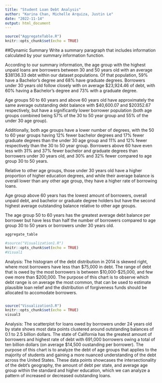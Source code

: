 ```yaml
---
title: "Student Loan Debt Analysis"
author: "Karina Chan, Michelle Arquiza, Justin Le"
date: "2022-11-14"
output: html_document
---
```


```r
source("AggregateTable.R")
knitr::opts_chunk$set(echo = TRUE)
```
<!--Dynamic Summary-->
##Dynamic Summary 
Write a summary paragraph that includes information calculated by your summary information function. 

According to our summary information, the age group with the highest unpaid loans are borrowers between 30 and 50 years old with an average $38136.33 debt within our dataset populations. Of that population, 59% have a Bachelor's degree and 68% have graduate degrees. Borrowers under 30 years old follow closely with on average $23,924.46 of debt, with 60% having a Bachelor's degree and 73% with a graduate degree. 

Age groups 50 to 60 years and above 60 years old have approximately the same average outstanding debt balance with $40,600.07 and $20352.67 respectively, but have a significantly lower borrower population (both age groups combined being 57% of the 30 to 50 year group and 55% of the under 30 age group). 

Additionally, both age groups have a lower number of degrees, with the 50 to 60 year groups having 12% fewer bachelor degrees and 17% fewer graduate degrees than the under 30 age group and 11% and 12% fewer respectively than the 30 to 50 year group. Borrowers above 60 have even less with 31% and 37% fewer bachelor and graduate degrees than borrowers under 30 years old, and 30% and 32% fewer compared to age group 30 to 50 years.

Relative to other age groups, those under 30 years old have a higher proportion of higher education degrees, and while their average balance is overall lower than any other age group, they have a higher rate of borrowing loans. 

Age group above 60 years has the lowest amount of borrowers, overall unpaid debt, and bachelor or graduate degree holders but have the second highest average outstanding balance relative to other age groups. 

The age group 50 to 60 years has the greatest average debt balance per borrower but have less than half the number of borrowers compared to age group 30 to 50 years or borrowers under 30 years old. 


<!--Table-->
```r
aggregate_table
```

<!--Chart 1-->
```r
#source("Visualization1.R")
knitr::opts_chunk$set(echo = TRUE)
#Visual1
```
Analysis: The histogram of the debt distribution in 2014 is skewed right, where most borrowers have less than $75,000 in debt. The range of debt that is owed by the most borrowers is between $10,000-$25,000, and few owe more than $200,000. The purpose of this chart is to observe which debt range is on average the most common, that can be used to estimate plausible loan relief and the distribution of forgiveness funds should be allocated to accomodate borrowers. 

<!--Chart 2-->
```r

```


<!--Chart 3-->
```r
source("Visualization3.R")
knitr::opts_chunk$set(echo = TRUE)
visual3
```
Analysis: The scatterplot for loans owed by borrowers under 24 years old by state shows most data points clustered around outstanding balances of 0.1 to 2.5 billion dollars. The state of California has the greatest amount of borrowers and highest rate of debt with 691,000 borrowers owing a total of ten billion dollars (on average $14,500 oustanding per borrower). The purpose of this chart is to analyze the debt of age groups that applies to the majority of students and gaining a more nuanced understanding of the debt across the United States. These data points showcases the intersectionality of the debt's geography, the amount of debt per state, and average age group within the  standard and higher education, which we can analyze a pattern of increased or decreased outstanding loans. 
